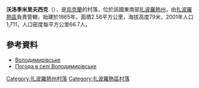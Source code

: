 {{coord|47|55|55|N|35|4|23|E|scale:100000|display=title}}

'''沃洛季米里夫西克'''（{{lang-uk|Володимирівське}}），是[[烏克蘭|烏克蘭]]的村落，位於該國東南部[[扎波羅熱州|扎波羅熱州]]，由[[扎波羅熱區|扎波羅熱區]]負責管轄，始建於1865年，面積2.56平方公里，海拔高度79米，2001年人口1,711，人口密度每平方公里66.7人。

==參考資料==
* [http://w1.c1.rada.gov.ua/pls/z7502/A005?rdat1=24.02.2014&rf7571=12286 Володимирівське]
* [http://weather.in.ua/ua/zaporozhskaja/4478 Погода в селі Володимирівське] {{Wayback|url=http://weather.in.ua/ua/zaporozhskaja/4478 |date=20201023022645 }}

[[Category:扎波羅熱州村落|Category:扎波羅熱州村落]]
[[Category:扎波羅熱區村落|Category:扎波羅熱區村落]]


{{Zaporizhia-geo-stub}}